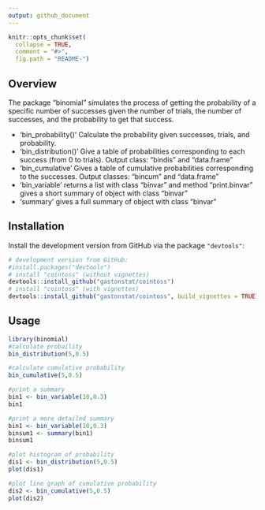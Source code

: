 ```yaml
---
output: github_document
---
```


```r
knitr::opts_chunk$set(
  collapse = TRUE,
  comment = "#>",
  fig.path = "README-")
```


## Overview
The package "binomial" simulates the process of getting the probability of a specific number of successes given the number of trials, the number of successes, and the probability to get that success.


* 'bin_probability()' Calculate the probability given successes, trials, and probability.
* 'bin_distribution()' Give a table of probabilities corresponding to each success (from 0 to trials). Output class: "bindis" and "data.frame"
* 'bin_cumulative' Gives a table of cumulative probabilities corresponding to the successes. Output classes: "bincum" and "data.frame"
* 'bin_variable' returns a list with class "binvar" and method "print.binvar" gives a short summary of object with class "binvar"
* 'summary' gives a full summary of object with class "binvar"


## Installation

Install the development version from GitHub via the package `"devtools"`:

```r
# development version from GitHub:
#install.packages("devtools") 
# install "cointoss" (without vignettes)
devtools::install_github("gastonstat/cointoss")
# install "cointoss" (with vignettes)
devtools::install_github("gastonstat/cointoss", build_vignettes = TRUE)
```



## Usage
```r
library(binomial)
#calculate probaility
bin_distribution(5,0.5)

#calculate cumulative probability
bin_cumulative(5,0.5)

#print a summary
bin1 <- bin_variable(10,0.3)
bin1

#print a more detailed summary
bin1 <- bin_variable(10,0.3)
binsum1 <- summary(bin1)
binsum1

#plot histogram of probability
dis1 <- bin_distribution(5,0.5)
plot(dis1)

#plot line graph of cumulative probability
dis2 <- bin_cumulative(5,0.5)
plot(dis2)
```







